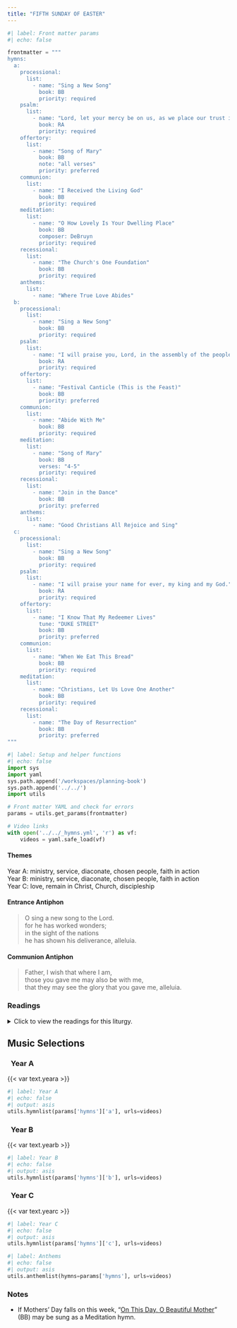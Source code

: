 ```yaml
---
title: "FIFTH SUNDAY OF EASTER"
---
```


```python
#| label: Front matter params
#| echo: false

frontmatter = """
hymns:
  a:
    processional:
      list:
        - name: "Sing a New Song"
          book: BB
          priority: required
    psalm:
      list:
        - name: "Lord, let your mercy be on us, as we place our trust in you."
          book: RA
          priority: required
    offertory:
      list:
        - name: "Song of Mary"
          book: BB
          note: "all verses"
          priority: preferred
    communion:
      list:
        - name: "I Received the Living God"
          book: BB
          priority: required
    meditation:
      list:
        - name: "O How Lovely Is Your Dwelling Place"
          book: BB
          composer: DeBruyn
          priority: required
    recessional:
      list:
        - name: "The Church's One Foundation"
          book: BB
          priority: required
    anthems:
      list:
        - name: "Where True Love Abides"
  b:
    processional:
      list:
        - name: "Sing a New Song"
          book: BB
          priority: required
    psalm:
      list:
        - name: "I will praise you, Lord, in the assembly of the people."
          book: RA
          priority: required
    offertory:
      list:
        - name: "Festival Canticle (This is the Feast)"
          book: BB
          priority: preferred
    communion:
      list:
        - name: "Abide With Me"
          book: BB
          priority: required
    meditation:
      list:
        - name: "Song of Mary"
          book: BB
          verses: "4-5"
          priority: required
    recessional:
      list:
        - name: "Join in the Dance"
          book: BB
          priority: preferred
    anthems:
      list:
        - name: "Good Christians All Rejoice and Sing"
  c:
    processional:
      list:
        - name: "Sing a New Song"
          book: BB
          priority: required
    psalm:
      list:
        - name: "I will praise your name for ever, my king and my God."
          book: RA
          priority: required
    offertory:
      list:
        - name: "I Know That My Redeemer Lives"
          tune: "DUKE STREET"
          book: BB
          priority: preferred
    communion:
      list:
        - name: "When We Eat This Bread"
          book: BB
          priority: required
    meditation:
      list:
        - name: "Christians, Let Us Love One Another"
          book: BB
          priority: required
    recessional:
      list:
        - name: "The Day of Resurrection"
          book: BB
          priority: preferred
"""
```

```python
#| label: Setup and helper functions
#| echo: false
import sys
import yaml
sys.path.append('/workspaces/planning-book')
sys.path.append('../../')
import utils

# Front matter YAML and check for errors
params = utils.get_params(frontmatter)

# Video links
with open('../../_hymns.yml', 'r') as vf:
    videos = yaml.safe_load(vf)
```

:::  {.red}
#### **Themes**
:::

[Year A:]{.red} ministry, service, diaconate, chosen people, faith in action  
[Year B:]{.red} ministry, service, diaconate, chosen people, faith in action   
[Year C:]{.red} love, remain in Christ, Church, discipleship

:::  {.red}
#### **Entrance Antiphon**
:::

> O sing a new song to the Lord.  
> for he has worked wonders;  
> in the sight of the nations  
> he has shown his deliverance, alleluia.

:::  {.red}
#### **Communion Antiphon**
:::

> Father, I wish that where I am,  
> those you gave me may also be with me,  
> that they may see the glory that you gave me, alleluia.

:::: {.content-visible when-format="html"}
::: {.red}
### Readings
:::

<details>
  <summary>Click to view the readings for this liturgy.</summary>

::: {.titlered}
### &nbsp; Year A
:::

::: {.red}
#### First Reading [Acts 6:1-7]{style="float:right" .small}
:::

As the number of disciples continued to grow,  
the Hellenists complained against the Hebrews  
because their widows  
were being neglected in the daily distribution.  
So the Twelve called together the community of the disciples and said,  
"It is not right for us to neglect the word of God to serve at table.  
Brothers, select from among you seven reputable men,  
filled with the Spirit and wisdom,  
whom we shall appoint to this task,  
whereas we shall devote ourselves to prayer  
and to the ministry of the word."  
The proposal was acceptable to the whole community,  
so they chose Stephen, a man filled with faith and the Holy Spirit,  
also Philip, Prochorus, Nicanor, Timon, Parmenas,  
and Nicholas of Antioch, a convert to Judaism.  
They presented these men to the apostles  
who prayed and laid hands on them.  
The word of God continued to spread,  
and the number of the disciples in Jerusalem increased greatly;  
even a large group of priests were becoming obedient to the faith.  

***

::: {.red}
#### Responsorial Psalm [Psalm 33:1-2, 4-5, 18-19]{style="float:right" .small}
:::

**[℟.]{.red}** **Lord, let your mercy be on us, as we place our trust in you.**  
[Or:]{.red}  
**[℟.]{.red}** **Alleluia.**  

Exult, you just, in the LORD;  
praise from the upright is fitting.  
Give thanks to the LORD on the harp;  
with the ten-stringed lyre chant his praises. **[℟.]{.red}**  

Upright is the word of the LORD,  
and all his works are trustworthy.  
He loves justice and right;  
of the kindness of the LORD the earth is full. **[℟.]{.red}**  

See, the eyes of the LORD are upon those who fear him,  
upon those who hope for his kindness,  
To deliver them from death  
and preserve them in spite of famine. **[℟.]{.red}**  

***

::: {.red}
#### Second Reading [1 Peter 2:4-9]{style="float:right" .small}
:::

Beloved:  
Come to him, a living stone, rejected by human beings  
but chosen and precious in the sight of God,  
and, like living stones,  
let yourselves be built into a spiritual house  
to be a holy priesthood to offer spiritual sacrifices  
acceptable to God through Jesus Christ.  
For it says in Scripture:  
*Behold, I am laying a stone in Zion,*  
*a cornerstone, chosen and precious,*  
and whoever believes in it shall not be put to shame.  
Therefore, its value is for you who have faith, but for those without faith:  
*The stone that the builders rejected*  
*has become the cornerstone*, and  
*A stone that will make people stumble,*  
*and a rock that will make them fall.*  
They stumble by disobeying the word, as is their destiny.  

You are "a chosen race, a royal priesthood,  
a holy nation, a people of his own,  
so that you may announce the praises" of him  
who called you out of darkness into his wonderful light.  

***

::: {.red}
#### Gospel Acclamation [John 14:6]{style="float:right" .small}
:::

**[℟.]{.red}** **Alleluia, alleluia.**  
I am the way, the truth and the life, says the Lord;  
no one comes to the Father, except through me. **[℟.]{.red}**

***

::: {.red}
#### Gospel [John 14:1-12]{style="float:right" .small}
:::

Jesus said to his disciples:  
"Do not let your hearts be troubled.  
You have faith in God; have faith also in me.  
In my Father's house there are many dwelling places.  
If there were not,  
would I have told you that I am going to prepare a place for you?  
And if I go and prepare a place for you,  
I will come back again and take you to myself,  
so that where I am you also may be.  
Where I am going you know the way."  
Thomas said to him,  
"Master, we do not know where you are going;  
how can we know the way?"  
Jesus said to him, I am the way and the truth and the life.  
No one comes to the Father except through me.  
If you know me, then you will also know my Father.  
From now on you do know him and have seen him."  
Philip said to him,  
"Master, show us the Father, and that will be enough for us."  
Jesus said to him, "Have I been with you for so long a time  
and you still do not know me, Philip?  
Whoever has seen me has seen the Father.  
How can you say, 'Show us the Father'?  
Do you not believe that I am in the Father and the Father is in me?  
The words that I speak to you I do not speak on my own.  
The Father who dwells in me is doing his works.  
Believe me that I am in the Father and the Father is in me,  
or else, believe because of the works themselves.  
Amen, amen, I say to you,  
whoever believes in me will do the works that I do,  
and will do greater ones than these,  
because I am going to the Father."  

::: {.centered}
{{< var symbols.cross >}} &nbsp; {{< var symbols.cross >}} &nbsp; {{< var symbols.cross >}}
:::

::: {.titlered}
### &nbsp; Year B
:::

::: {.red}
#### First Reading [Acts 9:26-31]{style="float:right" .small}
:::

When Saul arrived in Jerusalem he tried to join the disciples,  
but they were all afraid of him,  
not believing that he was a disciple.  
Then Barnabas took charge of him and brought him to the apostles,  
and he reported to them how he had seen the Lord,  
and that he had spoken to him,  
and how in Damascus he had spoken out boldly in the name of Jesus.  
He moved about freely with them in Jerusalem,  
and spoke out boldly in the name of the Lord.  
He also spoke and debated with the Hellenists,  
but they tried to kill him.  
And when the brothers learned of this,  
they took him down to Caesarea  
and sent him on his way to Tarsus.  

The church throughout all Judea, Galilee, and Samaria was at peace.  
It was being built up and walked in the fear of the Lord,  
and with the consolation of the Holy Spirit it grew in numbers.  

***

::: {.red}
#### Responsorial Psalm [Psalm 22:26-27, 28, 30, 31-32]{style="float:right" .small}
:::

**[℟.]{.red}** **I will praise you, Lord, in the assembly of your people.**  
[Or:]{.red}  
**[℟.]{.red}** **Alleluia.**  

I will fulfill my vows before those who fear the LORD.  
The lowly shall eat their fill;  
they who seek the LORD shall praise him:  
"May your hearts live forever!" **[℟.]{.red}**  

All the ends of the earth  
shall remember and turn to the LORD;  
all the families of the nations  
shall bow down before him. **[℟.]{.red}**  

To him alone shall bow down  
all who sleep in the earth;  
before him shall bend  
all who go down into the dust. **[℟.]{.red}**  

And to him my soul shall live;  
my descendants shall serve him.  
Let the coming generation be told of the LORD  
that they may proclaim to a people yet to be born  
the justice he has shown. **[℟.]{.red}**  

***

::: {.red}
#### Second Reading [1 John 3:18-24]{style="float:right" .small}
:::

Children, let us love not in word or speech  
but in deed and truth.  
Now this is how we shall know that we belong to the truth  
and reassure our hearts before him  
in whatever our hearts condemn,  
for God is greater than our hearts and knows everything.  
Beloved, if our hearts do not condemn us,  
we have confidence in God  
and receive from him whatever we ask,  
because we keep his commandments and do what pleases him.  
And his commandment is this:  
we should believe in the name of his Son, Jesus Christ,  
and love one another just as he commanded us.  
Those who keep his commandments remain in him, and he in them,  
and the way we know that he remains in us  
is from the Spirit he gave us.  

***

::: {.red}
#### Gospel Acclamation [John 15:4a, 5b]{style="float:right" .small}
:::

**[℟.]{.red}** **Alleluia, alleluia.**  
Remain in me as I remain in you, says the Lord.  
Whoever remains in me will bear much fruit. **[℟.]{.red}**  

***

::: {.red}
#### Gospel [John 15:1-8]{style="float:right" .small}
:::

Jesus said to his disciples:  
"I am the true vine, and my Father is the vine grower.  
He takes away every branch in me that does not bear fruit,  
and every one that does he prunes so that it bears more fruit.  
You are already pruned because of the word that I spoke to you.  
Remain in me, as I remain in you.  
Just as a branch cannot bear fruit on its own  
unless it remains on the vine,  
so neither can you unless you remain in me.  
I am the vine, you are the branches.  
Whoever remains in me and I in him will bear much fruit,  
because without me you can do nothing.  
Anyone who does not remain in me  
will be thrown out like a branch and wither;  
people will gather them and throw them into a fire  
and they will be burned.  
If you remain in me and my words remain in you,  
ask for whatever you want and it will be done for you.  
By this is my Father glorified,  
that you bear much fruit and become my disciples."  

::: {.centered}
{{< var symbols.cross >}} &nbsp; {{< var symbols.cross >}} &nbsp; {{< var symbols.cross >}}
:::

::: {.titlered}
### &nbsp; Year C
:::

::: {.red}
#### First Reading [Acts 14:21-27]{style="float:right" .small}
:::

After Paul and Barnabas had proclaimed the good news
to that city  
and made a considerable number of disciples,  
they returned to Lystra and to Iconium and to Antioch.  
They strengthened the spirits of the disciples  
and exhorted them to persevere in the faith, saying,  
“It is necessary for us to undergo many hardships  
to enter the kingdom of God.”  
They appointed elders for them in each church and,  
with prayer and fasting, commended them to the Lord  
in whom they had put their faith.  
Then they traveled through Pisidia and reached Pamphylia.  
After proclaiming the word at Perga they went down to Attalia.  
From there they sailed to Antioch,  
where they had been commended to the grace of God  
for the work they had now accomplished.  
And when they arrived, they called the church together  
and reported what God had done with them  
and how he had opened the door of faith to the Gentiles.  

***

::: {.red}
#### Responsorial Psalm [Psalm 145:8-9, 10-11, 12-13]{style="float:right" .small}
:::

**[℟.]{.red}** **I will praise your name for ever, my king and my God.**  
[Or:]{.red}  
**[℟.]{.red}** **Alleluia.**  

The LORD is gracious and merciful,  
&emsp; slow to anger and of great kindness.  
The LORD is good to all  
&emsp; and compassionate toward all his works. **[℟.]{.red}**  

Let all your works give you thanks, O LORD,  
&emsp; and let your faithful ones bless you.  
Let them discourse of the glory of your kingdom  
&emsp; and speak of your might. **[℟.]{.red}**  

Let them make known your might to the children of Adam,  
&emsp; and the glorious splendor of your kingdom.  
Your kingdom is a kingdom for all ages,  
&emsp; and your dominion endures through all generations. **[℟.]{.red}**  

***

::: {.red}
#### Second Reading [Revelation 21:1-5a]{style="float:right" .small}
:::

Then I, John, saw a new heaven and a new earth.  
The former heaven and the former earth had passed away,  
and the sea was no more.  
I also saw the holy city, a new Jerusalem,  
coming down out of heaven from God,  
prepared as a bride adorned for her husband.  
I heard a loud voice from the throne saying,  
“Behold, God’s dwelling is with the human race.  
He will dwell with them and they will be his people  
and God himself will always be with them as their God.  
He will wipe every tear from their eyes,  
and there shall be no more death or mourning, wailing or pain,  
for the old order has passed away.”  

The One who sat on the throne said,  
“Behold, I make all things new.”  

***

::: {.red}
#### Gospel Acclamation [John 13:34]{style="float:right" .small}
:::

**[℟.]{.red}** **Alleluia, alleluia.**  
I give you a new commandment, says the Lord:  
love one another as I have loved you. **[℟.]{.red}** 

***

::: {.red}
#### Gospel [John 13:31-33a, 34-35]{style="float:right" .small}
:::

When Judas had left them, Jesus said,  
“Now is the Son of Man glorified, and God is glorified in him.  
If God is glorified in him,  
God will also glorify him in himself,  
and God will glorify him at once.  
My children, I will be with you only a little while longer.  
I give you a new commandment: love one another.  
As I have loved you, so you also should love one another.  
This is how all will know that you are my disciples,  
if you have love for one another.”  

::: {.centered}
{{< var symbols.cross >}} &nbsp; {{< var symbols.cross >}} &nbsp; {{< var symbols.cross >}}
:::

</details>
::::

::: {.red}
## Music Selections
:::

::: {.titlered}
### &nbsp; Year A
:::
{{< var text.yeara >}}

```python
#| label: Year A
#| echo: false
#| output: asis
utils.hymnlist(params['hymns']['a'], urls=videos)
```

::: {.titlered}
### &nbsp; Year B
:::
{{< var text.yearb >}}

```python
#| label: Year B
#| echo: false
#| output: asis
utils.hymnlist(params['hymns']['b'], urls=videos)
```

::: {.titlered}
### &nbsp; Year C
:::
{{< var text.yearc >}}

```python
#| label: Year C
#| echo: false
#| output: asis
utils.hymnlist(params['hymns']['c'], urls=videos)
```


```python
#| label: Anthems
#| echo: false
#| output: asis
utils.anthemlist(hymns=params['hymns'], urls=videos)
```

::: {.red}
### Notes
:::

* If Mothers' Day falls on this week, “[On This Day, O Beautiful Mother](https://www.youtube.com/watch?v=Sn5sz5D67BY)” (BB) may be sung as a Meditation hymn.

